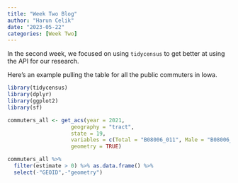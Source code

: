 ```yaml
---
title: "Week Two Blog"
author: "Harun Celik"
date: "2023-05-22"
categories: [Week Two]
---
```


In the second week, we focused on using `tidycensus` to get better at using the API for our research.

Here's an example pulling the table for all the public commuters in Iowa.

```r
library(tidycensus)
library(dplyr)
library(ggplot2)
library(sf)
```

```r
commuters_all <- get_acs(year = 2021, 
                    geography = "tract",
                    state = 19,
                    variables = c(Total = "B08006_011", Male = "B08006_028", Female = "B08006_045"), 
                    geometry = TRUE)
```

```r
commuters_all %>%
  filter(estimate > 0) %>% as.data.frame() %>%
  select(-"GEOID",-"geometry")
```

